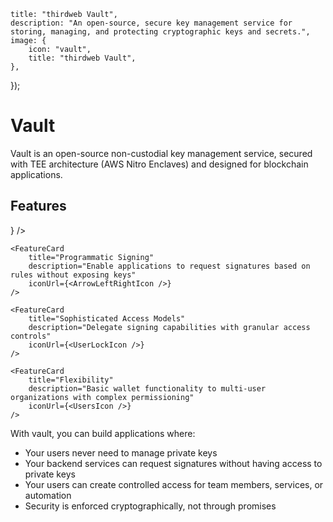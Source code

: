 

	title: "thirdweb Vault",
	description: "An open-source, secure key management service for storing, managing, and protecting cryptographic keys and secrets.",
    image: {
        icon: "vault",
        title: "thirdweb Vault",
    },
});

# Vault

Vault is an open-source non-custodial key management service, secured with TEE architecture (AWS Nitro Enclaves) and designed for blockchain applications.

## Features

<div
	className="my-4 grid gap-2 md:grid-cols-2 lg:grid-cols-2 "
>
    <FeatureCard
        title="Non-Custodial Wallets"
        description="Generate and manage EOAs where private keys remain encrypted and secure"
        iconUrl={<WalletIcon />}
    />

    <FeatureCard
        title="Programmatic Signing"
        description="Enable applications to request signatures based on rules without exposing keys"
        iconUrl={<ArrowLeftRightIcon />}
    />

    <FeatureCard
        title="Sophisticated Access Models"
        description="Delegate signing capabilities with granular access controls"
        iconUrl={<UserLockIcon />}
    />

    <FeatureCard
        title="Flexibility"
        description="Basic wallet functionality to multi-user organizations with complex permissioning"
        iconUrl={<UsersIcon />}
    />

</div>

With vault, you can build applications where:

- Your users never need to manage private keys
- Your backend services can request signatures without having access to private keys
- Your users can create controlled access for team members, services, or automation
- Security is enforced cryptographically, not through promises